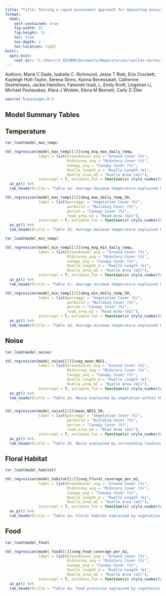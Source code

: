 ```yaml
---
title: "Title: Testing a rapid assessment approach for measuring ecosystem services in urban green alleys"
format: 
  html:
    self-contained: true
    fig-width: 15
    fig-height: 15
    toc: true
    toc-depth: 2
    toc-location: right
knitr:
  opts_knit:
    root.dir: "C:/Users/I_RICHMO/Documents/Repositories/ruelles-vertes"
---
```


Authors: Marie C Dade, Isabella C. Richmond, Jesse T Rieb, Erin Crockett, Kayleigh Hutt-Taylor, Serena Sinno, Karina Benessaiah, Catherine Destrempes, Jackie Hamilton, Fatemeh Izadi, L. Emily Kroft, Lingshan Li, Michael Paulauskas, Klara J Winkler, Elena M Bennett, Carly D Ziter



```r
source('R/packages.R')
```

## Model Summary Tables



## Temperature

```r
tar_load(model_max_temp)

tbl_regression(model_max_temp[[1]]$veg_Avg_max_daily_temp,
               label = list(Groundcover_avg = "Ground Cover (%)", 
                            Midstorey_avg = "Midstory Cover (%)",
                            Canopy_avg = "Canopy Cover (%)",
                            Ruelle_length_m = "Ruelle Length (m)",
                            Ruelle_area_m2 = "Ruelle Area (m2)"),
               intercept = T, estimate_fun = function(x) style_number(x, digits = 3)) %>% 
  as_gt() %>% 
  tab_header(title = "Table 1a. Average maximum temperature explained by vegetation within the ruelle and ruelle structure")

tbl_regression(model_max_temp[[2]]$Avg_max_daily_temp_50,
               label = list(perveggr = "Vegetation Cover (%)",
                            perbuild = "Building Cover (%)",
                            percan = "Canopy Cover (%)",
                            road_area_m2 = "Road Area (m2)"),
               intercept = T, estimate_fun = function(x) style_number(x, digits = 3)) %>% 
  as_gt() %>% 
  tab_header(title = "Table 1b. Average maximum temperature explained by surrounding landcover variables within a 50 m buffer surrounding the sensor")

tar_load(model_min_temp)

tbl_regression(model_min_temp[[1]]$veg_Avg_min_daily_temp,
               label = list(Groundcover_avg = "Ground Cover (%)", 
                            Midstorey_avg = "Midstory Cover (%)",
                            Canopy_avg = "Canopy Cover (%)",
                            Ruelle_length_m = "Ruelle Length (m)",
                            Ruelle_area_m2 = "Ruelle Area (m2)"),
               intercept = T, estimate_fun = function(x) style_number(x, digits = 3)) %>% 
  as_gt() %>% 
  tab_header(title = "Table 1c. Average minimum temperature explained by vegetation within the ruelle and ruelle structure")

tbl_regression(model_min_temp[[2]]$Avg_min_daily_temp_50,
               label = list(perveggr = "Vegetation Cover (%)",
                            perbuild = "Building Cover (%)",
                            percan = "Canopy Cover (%)",
                            road_area_m2 = "Road Area (m2)"),
               intercept = T, estimate_fun = function(x) style_number(x, digits = 3)) %>% 
  as_gt() %>% 
  tab_header(title = "Table 1d. Average minimum temperature explained by surrounding landcover variables within a 50 m buffer surrounding the sensor")


```

## Noise

```r
tar_load(model_noise)

tbl_regression(model_noise[[1]]$veg_mean_NDSI,
               label = list(Groundcover_avg = "Ground Cover (%)", 
                            Midstorey_avg = "Midstory Cover (%)",
                            Canopy_avg = "Canopy Cover (%)",
                            Ruelle_length_m = "Ruelle Length (m)",
                            Ruelle_area_m2 = "Ruelle Area (m2)"),
               intercept = T, estimate_fun = function(x) style_number(x, digits = 3)) %>% 
  as_gt() %>% 
  tab_header(title = "Table 2a. Noise explained by vegetation within the ruelle and ruelle structure")


tbl_regression(model_noise[[2]]$mean_NDSI_50,
               label = list(perveggr = "Vegetation Cover (%)",
                            perbuild = "Building Cover (%)",
                            percan = "Canopy Cover (%)",
                            road_area_m2 = "Road Area (m2)"),
               intercept = T, estimate_fun = function(x) style_number(x, digits = 3)) %>% 
  as_gt() %>% 
  tab_header(title = "Table 2b. Noise explained by surrounding landcover variables within a 50 m buffer surrounding the sensor")

```

## Floral Habitat

```r
tar_load(model_habitat)

tbl_regression(model_habitat[[1]]$veg_Floral_coverage_per_m2,
               label = list(Groundcover_avg = "Ground Cover (%)", 
                            Midstorey_avg = "Midstory Cover (%)",
                            Canopy_avg = "Canopy Cover (%)",
                            Ruelle_length_m = "Ruelle Length (m)",
                            Ruelle_area_m2 = "Ruelle Area (m2)"),
               intercept = T, estimate_fun = function(x) style_number(x, digits = 3)) %>% 
  as_gt() %>% 
  tab_header(title = "Table 3a. Floral habitat explained by vegetation within the ruelle and ruelle structure")


```

## Food

```r
tar_load(model_food)

tbl_regression(model_food[[1]]$veg_Food_coverage_per_m2,
               label = list(Groundcover_avg = "Ground Cover (%)", 
                            Midstorey_avg = "Midstory Cover (%)",
                            Canopy_avg = "Canopy Cover (%)",
                            Ruelle_length_m = "Ruelle Length (m)",
                            Ruelle_area_m2 = "Ruelle Area (m2)"),
               intercept = T, estimate_fun = function(x) style_number(x, digits = 3)) %>% 
  as_gt() %>% 
  tab_header(title = "Table 4a. Food provision explained by vegetation within the ruelle and ruelle structure")


```


